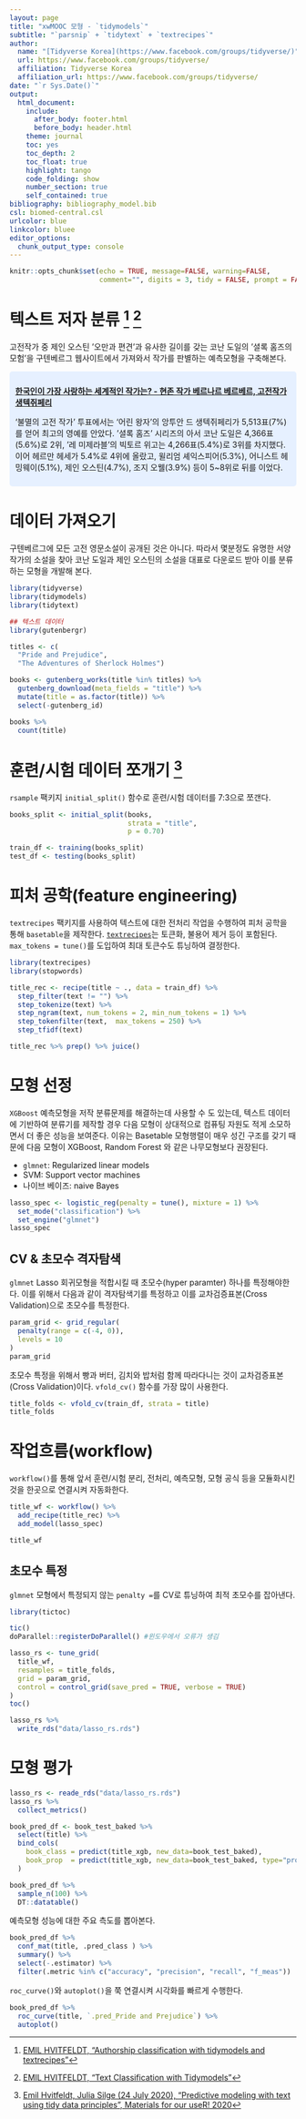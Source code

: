 ```yaml
---
layout: page
title: "xwMOOC 모형 - `tidymodels`"
subtitle: "`parsnip` + `tidytext` + `textrecipes`"
author:
  name: "[Tidyverse Korea](https://www.facebook.com/groups/tidyverse/)"
  url: https://www.facebook.com/groups/tidyverse/
  affiliation: Tidyverse Korea
  affiliation_url: https://www.facebook.com/groups/tidyverse/
date: "`r Sys.Date()`"
output:
  html_document: 
    include:
      after_body: footer.html
      before_body: header.html
    theme: journal
    toc: yes
    toc_depth: 2
    toc_float: true
    highlight: tango
    code_folding: show
    number_section: true
    self_contained: true
bibliography: bibliography_model.bib
csl: biomed-central.csl
urlcolor: blue
linkcolor: bluee
editor_options: 
  chunk_output_type: console
---
```

 
``` r
knitr::opts_chunk$set(echo = TRUE, message=FALSE, warning=FALSE,
                      comment="", digits = 3, tidy = FALSE, prompt = FALSE, fig.align = 'center')
```

# 텍스트 저자 분류 [^tidymodels-text-classification] [^text-tidymodels] {#tidymodels-text-classification}

[^tidymodels-text-classification]: [EMIL HVITFELDT, "Authorship classification with tidymodels and textrecipes"](https://www.hvitfeldt.me/blog/authorship-classification-with-tidymodels-and-textrecipes/)

[^text-tidymodels]: [EMIL HVITFELDT, "Text Classification with Tidymodels"](https://www.hvitfeldt.me/blog/text-classification-with-tidymodels/)

고전작가 중 제인 오스틴 '오만과 편견'과 유사한 길이를 갖는 코난 도일의 '셜록 홈즈의 모험'을 구텐베르그 웹사이트에서 가져와서 작가를 판별하는 예측모형을 구축해본다.

<style>
div.blue { background-color:#e6f0ff; border-radius: 5px; padding: 10px;}
</style>
<div class = "blue">

**[한국인이 가장 사랑하는 세계적인 작가는? - 현존 작가 베르나르 베르베르, 고전작가 생텍쥐페리](http://www.econovill.com/news/articleView.html?idxno=219074)**

'불멸의 고전 작가' 투표에서는 '어린 왕자'의 앙투안 드 생텍쥐페리가 5,513표(7%)를 얻어 최고의 영예를 안았다. '셜록 홈즈' 시리즈의 아서 코난 도일은 4,366표(5.6%)로 2위, '레 미제라블'의 빅토르 위고는 4,266표(5.4%)로 3위를 차지했다. 이어 헤르만 헤세가 5.4%로 4위에 올랐고, 윌리엄 셰익스피어(5.3%), 어니스트 헤밍웨이(5.1%), 제인 오스틴(4.7%), 조지 오웰(3.9%) 등이 5~8위로 뒤를 이었다. 

</div>

# 데이터 가져오기 {#tidymodels-text-data}

구텐베르그에 모든 고전 영문소설이 공개된 것은 아니다. 따라서 몇분정도 유명한 서양작가의 소설을 찾아 코난 도일과 제인 오스틴의 소설을 대표로 다운로드 받아 이를 분류하는 모형을 개발해 본다.

```r
library(tidyverse)
library(tidymodels)
library(tidytext)

## 텍스트 데이터
library(gutenbergr)

titles <- c(
  "Pride and Prejudice",
  "The Adventures of Sherlock Holmes")

books <- gutenberg_works(title %in% titles) %>%
  gutenberg_download(meta_fields = "title") %>%
  mutate(title = as.factor(title)) %>%
  select(-gutenberg_id)

books %>% 
  count(title)
```

# 훈련/시험 데이터 쪼개기 [^useR2020-tutorial] {#tidytext-split}

[^useR2020-tutorial]: [Emil Hvitfeldt, Julia Silge (24 July 2020), "Predictive modeling with text using tidy data principles", Materials for our useR! 2020 ](https://github.com/EmilHvitfeldt/useR2020-text-modeling-tutorial)

`rsample` 팩키지 `initial_split()` 함수로 훈련/시험 데이터를 7:3으로 쪼갠다.

```r
books_split <- initial_split(books, 
                             strata = "title", 
                             p = 0.70)

train_df <- training(books_split)
test_df <- testing(books_split)
```

# 피처 공학(feature engineering) {#tidytext-feature-engineering}

`textrecipes` 팩키지를 사용하여 텍스트에 대한 전처리 작업을 수행하여 피처 공학을 통해 `basetable`을 제작한다.
[`textrecipes`](https://github.com/tidymodels/textrecipes)는 토큰화, 불용어 제거 등이 포함된다. `max_tokens = tune()`를 도입하여 최대 토큰수도 튜닝하여 결정한다.

```r
library(textrecipes)
library(stopwords)

title_rec <- recipe(title ~ ., data = train_df) %>%
  step_filter(text != "") %>% 
  step_tokenize(text) %>% 
  step_ngram(text, num_tokens = 2, min_num_tokens = 1) %>%
  step_tokenfilter(text,  max_tokens = 250) %>%
  step_tfidf(text)

title_rec %>% prep() %>% juice()
```


# 모형 선정 {#tidytext-spec}

`XGBoost` 예측모형을 저작 분류문제를 해결하는데 사용할 수 도 있는데, 
텍스트 데이터에 기반하여 분류기를 제작할 경우 다음 모형이 상대적으로 컴퓨팅 자원도 적게 소모하면서 더 좋은 성능을 보여준다.
이유는 Basetable 모형행렬이 매우 성긴 구조를 갖기 때문에 다음 모형이 XGBoost, Random Forest 와 같은 나무모형보다 권장된다.

- `glmnet`: Regularized linear models
- SVM: Support vector machines
- 나이브 베이즈: naive Bayes

```r
lasso_spec <- logistic_reg(penalty = tune(), mixture = 1) %>%
  set_mode("classification") %>%
  set_engine("glmnet")
lasso_spec
```


## CV & 초모수 격자탐색 {#tidytext-spec-hyper-parameter}

`glmnet` Lasso 회귀모형을 적합시킬 때 초모수(hyper paramter) 하나를 특정해야한다. 
이를 위해서 다음과 같이 격자탐색기를 특정하고 이를 교차검증표본(Cross Validation)으로 초모수를 특정한다.


```r
param_grid <- grid_regular(
  penalty(range = c(-4, 0)),
  levels = 10
)
param_grid
```

초모수 특정을 위해서 빵과 버터, 김치와 밥처럼 함께 따라다니는 것이 교차검증표본(Cross Validation)이다.
`vfold_cv()` 함수를 가장 많이 사용한다. 


```r
title_folds <- vfold_cv(train_df, strata = title)
title_folds
```


# 작업흐름(workflow) {#setup-workflow-title}

`workflow()`를 통해 앞서 훈련/시험 분리, 전처리, 예측모형, 모형 공식 등을 모듈화시킨 것을 한곳으로 연결시켜 자동화한다.


```r
title_wf <- workflow() %>%
  add_recipe(title_rec) %>%
  add_model(lasso_spec)

title_wf
```

## 초모수 특정 {#setup-workflow-title}

`glmnet` 모형에서 특정되지 않는 `penalty = `를 CV로 튜닝하여 최적 초모수를 잡아낸다.

```r
library(tictoc)

tic()
doParallel::registerDoParallel() #윈도우에서 오류가 생김

lasso_rs <- tune_grid(
  title_wf,
  resamples = title_folds,
  grid = param_grid, 
  control = control_grid(save_pred = TRUE, verbose = TRUE)
) 
toc()

lasso_rs %>% 
  write_rds("data/lasso_rs.rds")
```


# 모형 평가 {#tidytext-evaluate}



```r
lasso_rs <- reade_rds("data/lasso_rs.rds")
lasso_rs %>% 
  collect_metrics()
```





```r
book_pred_df <- book_test_baked %>%
  select(title) %>%
  bind_cols(
    book_class = predict(title_xgb, new_data=book_test_baked),
    book_prop  = predict(title_xgb, new_data=book_test_baked, type="prob")
  )

book_pred_df %>% 
  sample_n(100) %>% 
  DT::datatable()
```

예측모형 성능에 대한 주요 측도를 뽑아본다.

```r
book_pred_df %>%
  conf_mat(title, .pred_class ) %>%
  summary() %>% 
  select(-.estimator) %>%
  filter(.metric %in% c("accuracy", "precision", "recall", "f_meas")) 
```

`roc_curve()`와 `autoplot()`을 쭉 연결시켜 시각화를 빠르게 수행한다.

```r
book_pred_df %>% 
  roc_curve(title, `.pred_Pride and Prejudice`) %>%
  autoplot()
```

